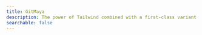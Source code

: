 ```yaml
---
title: GitMaya
description: The power of Tailwind combined with a first-class variant API.
searchable: false
---
```


<Cobe/>



<style jsx global>{`
body {
  background: linear-gradient(
      180deg,
      hsla(0, 0%, 100%, 0) 0,
      #fff min(110vw, 800px)
    ),
    fixed
      repeating-radial-gradient(
        circle at 50% min(calc(50vw + 3.5rem), calc(300px + 7rem)),
        #f5f5f5 0,
        #fff 40px
      );!import
}
.dark body {
  background: linear-gradient(
    0deg,
    hsla(0, 0%, 100%, 0.2) 0,
    #000 min(110vw, 800px)
  ),
  fixed
    repeating-radial-gradient(
      circle at 50% min(calc(50vw + 3.5rem), calc(300px + 5rem)),
      #050505 0,
      #000 40px
    );
}
`}</style>
